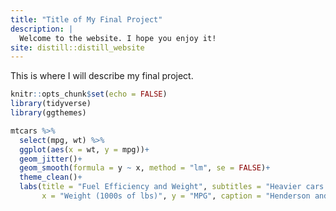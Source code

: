 ```yaml
---
title: "Title of My Final Project"
description: |
  Welcome to the website. I hope you enjoy it!
site: distill::distill_website
---
```


This is where I will describe my final project.
```r
knitr::opts_chunk$set(echo = FALSE)
library(tidyverse)
library(ggthemes)

```
```r
mtcars %>% 
  select(mpg, wt) %>% 
  ggplot(aes(x = wt, y = mpg))+
  geom_jitter()+
  geom_smooth(formula = y ~ x, method = "lm", se = FALSE)+
  theme_clean()+
  labs(title = "Fuel Efficiency and Weight", subtitles = "Heavier cars are less fuel efficient",
       x = "Weight (1000s of lbs)", y = "MPG", caption = "Henderson and Vellerman (1981)")


```

